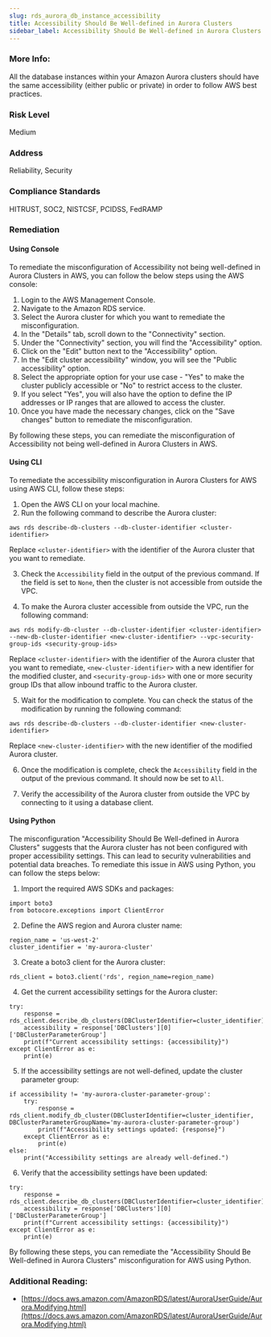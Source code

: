 ```yaml
---
slug: rds_aurora_db_instance_accessibility
title: Accessibility Should Be Well-defined in Aurora Clusters
sidebar_label: Accessibility Should Be Well-defined in Aurora Clusters
---
```


### More Info:

All the database instances within your Amazon Aurora clusters should have the same accessibility (either public or private) in order to follow AWS best practices.

### Risk Level

Medium

### Address

Reliability, Security

### Compliance Standards

HITRUST, SOC2, NISTCSF, PCIDSS, FedRAMP

### Remediation

#### Using Console

To remediate the misconfiguration of Accessibility not being well-defined in Aurora Clusters in AWS, you can follow the below steps using the AWS console:

1. Login to the AWS Management Console.
2. Navigate to the Amazon RDS service.
3. Select the Aurora cluster for which you want to remediate the misconfiguration.
4. In the "Details" tab, scroll down to the "Connectivity" section.
5. Under the "Connectivity" section, you will find the "Accessibility" option.
6. Click on the "Edit" button next to the "Accessibility" option.
7. In the "Edit cluster accessibility" window, you will see the "Public accessibility" option.
8. Select the appropriate option for your use case - "Yes" to make the cluster publicly accessible or "No" to restrict access to the cluster.
9. If you select "Yes", you will also have the option to define the IP addresses or IP ranges that are allowed to access the cluster.
10. Once you have made the necessary changes, click on the "Save changes" button to remediate the misconfiguration.

By following these steps, you can remediate the misconfiguration of Accessibility not being well-defined in Aurora Clusters in AWS.

#### Using CLI

To remediate the accessibility misconfiguration in Aurora Clusters for AWS using AWS CLI, follow these steps:

1. Open the AWS CLI on your local machine.
2. Run the following command to describe the Aurora cluster:

```
aws rds describe-db-clusters --db-cluster-identifier <cluster-identifier>
```

Replace `<cluster-identifier>` with the identifier of the Aurora cluster that you want to remediate.

3. Check the `Accessibility` field in the output of the previous command. If the field is set to `None`, then the cluster is not accessible from outside the VPC.

4. To make the Aurora cluster accessible from outside the VPC, run the following command:

```
aws rds modify-db-cluster --db-cluster-identifier <cluster-identifier> --new-db-cluster-identifier <new-cluster-identifier> --vpc-security-group-ids <security-group-ids>
```

Replace `<cluster-identifier>` with the identifier of the Aurora cluster that you want to remediate, `<new-cluster-identifier>` with a new identifier for the modified cluster, and `<security-group-ids>` with one or more security group IDs that allow inbound traffic to the Aurora cluster.

5. Wait for the modification to complete. You can check the status of the modification by running the following command:

```
aws rds describe-db-clusters --db-cluster-identifier <new-cluster-identifier>
```

Replace `<new-cluster-identifier>` with the new identifier of the modified Aurora cluster.

6. Once the modification is complete, check the `Accessibility` field in the output of the previous command. It should now be set to `All`.

7. Verify the accessibility of the Aurora cluster from outside the VPC by connecting to it using a database client.

#### Using Python

The misconfiguration "Accessibility Should Be Well-defined in Aurora Clusters" suggests that the Aurora cluster has not been configured with proper accessibility settings. This can lead to security vulnerabilities and potential data breaches. To remediate this issue in AWS using Python, you can follow the steps below:

1. Import the required AWS SDKs and packages:

```
import boto3
from botocore.exceptions import ClientError
```

2. Define the AWS region and Aurora cluster name:

```
region_name = 'us-west-2'
cluster_identifier = 'my-aurora-cluster'
```

3. Create a boto3 client for the Aurora cluster:

```
rds_client = boto3.client('rds', region_name=region_name)
```

4. Get the current accessibility settings for the Aurora cluster:

```
try:
    response = rds_client.describe_db_clusters(DBClusterIdentifier=cluster_identifier)
    accessibility = response['DBClusters'][0]['DBClusterParameterGroup']
    print(f"Current accessibility settings: {accessibility}")
except ClientError as e:
    print(e)
```

5. If the accessibility settings are not well-defined, update the cluster parameter group:

```
if accessibility != 'my-aurora-cluster-parameter-group':
    try:
        response = rds_client.modify_db_cluster(DBClusterIdentifier=cluster_identifier, DBClusterParameterGroupName='my-aurora-cluster-parameter-group')
        print(f"Accessibility settings updated: {response}")
    except ClientError as e:
        print(e)
else:
    print("Accessibility settings are already well-defined.")
```

6. Verify that the accessibility settings have been updated:

```
try:
    response = rds_client.describe_db_clusters(DBClusterIdentifier=cluster_identifier)
    accessibility = response['DBClusters'][0]['DBClusterParameterGroup']
    print(f"Current accessibility settings: {accessibility}")
except ClientError as e:
    print(e)
```

By following these steps, you can remediate the "Accessibility Should Be Well-defined in Aurora Clusters" misconfiguration for AWS using Python.

### Additional Reading:

- [https://docs.aws.amazon.com/AmazonRDS/latest/AuroraUserGuide/Aurora.Modifying.html](https://docs.aws.amazon.com/AmazonRDS/latest/AuroraUserGuide/Aurora.Modifying.html) 

